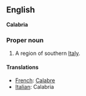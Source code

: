 ==English==
'''Calabria'''

===Proper noun===

#A region of southern [[Italy]].

====Translations====

*[[French]]: [[Calabre]]
*[[Italian]]: Calabria